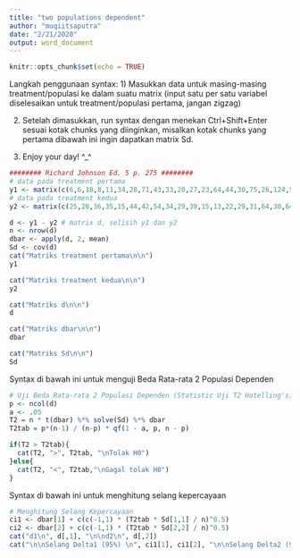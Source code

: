 ---
title: "two populations dependent"
author: "muqiitsaputra"
date: "2/21/2020"
output: word_document
---

```{r setup, include=FALSE}
knitr::opts_chunk$set(echo = TRUE)
```
Langkah penggunaan syntax:
1) Masukkan data untuk masing-masing treatment/populasi ke dalam suatu matrix (input satu per satu variabel diselesaikan untuk treatment/populasi pertama, jangan zigzag)

2) Setelah dimasukkan, run syntax dengan menekan Ctrl+Shift+Enter sesuai kotak chunks yang diinginkan, misalkan kotak chunks yang pertama dibawah ini ingin dapatkan matrix Sd. 

3) Enjoy your day! ^_^
```{r}
######## Richard Johnson Ed. 5 p. 275 ########
# data pada treatment pertama 
y1 <- matrix(c(6,6,18,8,11,34,28,71,43,33,20,27,23,64,44,30,75,26,124,54,30,14), ncol = 2) 
# data pada treatment kedua
y2 <- matrix(c(25,28,36,35,15,44,42,54,34,29,39,15,13,22,29,31,64,30,64,56,20,21), ncol = 2)

d <- y1 - y2 # matrix d, selisih y1 dan y2
n <- nrow(d)
dbar <- apply(d, 2, mean)
Sd <- cov(d)
cat("Matriks treatment pertama\n\n")
y1

cat("Matriks treatment kedua\n\n")
y2

cat("Matriks d\n\n")
d

cat("Matriks dbar\n\n")
dbar

cat("Matriks Sd\n\n")
Sd
```

Syntax di bawah ini untuk menguji Beda Rata-rata 2 Populasi Dependen
```{r}
# Uji Beda Rata-rata 2 Populasi Dependen (Statistic Uji T2 Hotelling's)
p <- ncol(d)
a <- .05
T2 = n * t(dbar) %*% solve(Sd) %*% dbar
T2tab = p*(n-1) / (n-p) * qf(1 - a, p, n - p)

if(T2 > T2tab){
  cat(T2, ">", T2tab, "\nTolak H0")
}else{
  cat(T2, "<", T2tab,"\nGagal tolak H0")
}
```

Syntax di bawah ini untuk menghitung selang kepercayaan
```{r}
# Menghitung Selang Kepercayaan
ci1 <- dbar[1] + c(c(-1,1) * (T2tab * Sd[1,1] / n)^0.5)
ci2 <- dbar[2] + c(c(-1,1) * (T2tab * Sd[2,2] / n)^0.5)
cat("d1\n", d[,1], "\n\nd2\n", d[,2])
cat("\n\nSelang Delta1 (95%) \n", ci1[1], ci1[2], "\n\nSelang Delta2 (95%)\n", ci2[1], ci2[2])
```

